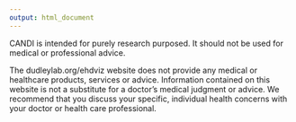 ```yaml
---
output: html_document
---
```


CANDI is intended for purely research purposed.  It should not be used for medical or professional advice.  

The dudleylab.org/ehdviz website does not provide any medical or healthcare products, services or advice. Information contained on this website is not a substitute for a doctor's medical judgment or advice. We recommend that you discuss your specific, individual health concerns with your doctor or health care professional.
